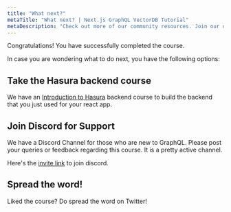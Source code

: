 ```yaml
---
title: "What next?"
metaTitle: "What next? | Next.js GraphQL VectorDB Tutorial"
metaDescription: "Check out more of our community resources. Join our discord channel for support."
---
```



Congratulations! You have successfully completed the course.

In case you are wondering what to do next, you have the following options:

## Take the Hasura backend course

We have an [Introduction to Hasura](https://hasura.io/learn/graphql/hasura/introduction/) backend course to build the
backend that you just used for your react app.

## Join Discord for Support

We have a Discord Channel for those who are new to GraphQL. Please post your queries or feedback regarding this course.
It is a pretty active channel.

Here's the [invite link](https://discord.com/invite/hasura) to join discord.

## Spread the word!

Liked the course? Do spread the word on Twitter! <TwitterShare />
